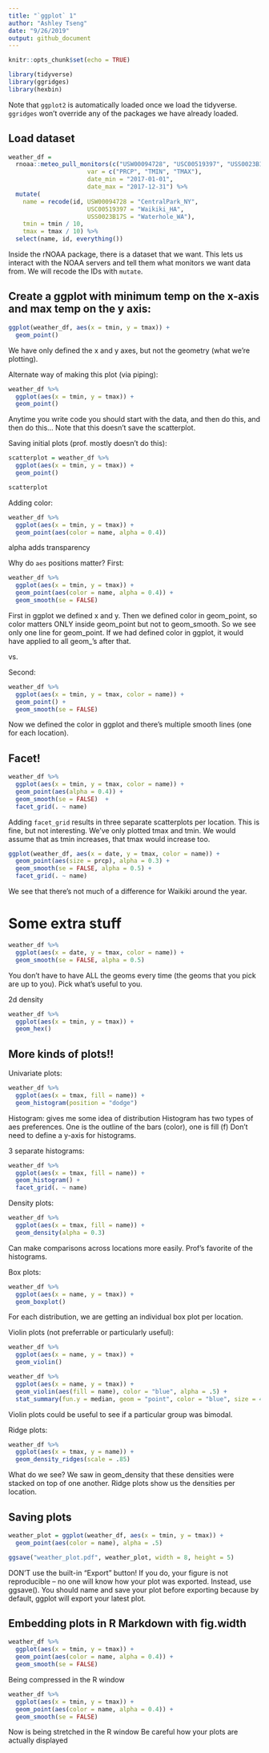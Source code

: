 ```yaml
---
title: "`ggplot` 1"
author: "Ashley Tseng"
date: "9/26/2019"
output: github_document
---
```


```r
knitr::opts_chunk$set(echo = TRUE)

library(tidyverse)
library(ggridges)
library(hexbin)
```
Note that `ggplot2` is automatically loaded once we load the tidyverse.
`ggridges` won't override any of the packages we have already loaded.

## Load dataset
```r
weather_df = 
  rnoaa::meteo_pull_monitors(c("USW00094728", "USC00519397", "USS0023B17S"),
                      var = c("PRCP", "TMIN", "TMAX"), 
                      date_min = "2017-01-01",
                      date_max = "2017-12-31") %>%
  mutate(
    name = recode(id, USW00094728 = "CentralPark_NY", 
                      USC00519397 = "Waikiki_HA",
                      USS0023B17S = "Waterhole_WA"),
    tmin = tmin / 10,
    tmax = tmax / 10) %>%
  select(name, id, everything())
```
Inside the rNOAA package, there is a dataset that we want. This lets us interact with the NOAA servers and tell them what monitors we want data from. We will recode the IDs with `mutate`.


## Create a ggplot with minimum temp on the x-axis and max temp on the y axis:
```r
ggplot(weather_df, aes(x = tmin, y = tmax)) + 
  geom_point()
```
We have only defined the x and y axes, but not the geometry (what we're plotting).

Alternate way of making this plot (via piping):
```r
weather_df %>% 
  ggplot(aes(x = tmin, y = tmax)) + 
  geom_point()
```
Anytime you write code you should start with the data, and then do this, and then do this...
Note that this doesn't save the scatterplot.

Saving initial plots (prof. mostly doesn't do this):
```r
scatterplot = weather_df %>% 
  ggplot(aes(x = tmin, y = tmax)) + 
  geom_point()

scatterplot
```


Adding color:
```r
weather_df %>% 
  ggplot(aes(x = tmin, y = tmax)) + 
  geom_point(aes(color = name, alpha = 0.4))
```
alpha adds transparency

Why do `aes` positions matter?
First:
```r
weather_df %>% 
  ggplot(aes(x = tmin, y = tmax)) + 
  geom_point(aes(color = name, alpha = 0.4)) +
  geom_smooth(se = FALSE)
```
First in ggplot we defined x and y.
Then we defined color in geom_point, so color matters ONLY inside geom_point but not to geom_smooth. So we see only one line for geom_point.
If we had defined color in ggplot, it would have applied to all geom_'s after that.

vs. 

Second:
```r
weather_df %>% 
  ggplot(aes(x = tmin, y = tmax, color = name)) + 
  geom_point() +
  geom_smooth(se = FALSE)
```
Now we defined the color in ggplot and there's multiple smooth lines (one for each location).


## Facet!
```r
weather_df %>% 
  ggplot(aes(x = tmin, y = tmax, color = name)) + 
  geom_point(aes(alpha = 0.4)) +
  geom_smooth(se = FALSE)  + 
  facet_grid(. ~ name)
```
Adding `facet_grid` results in three separate scatterplots per location.
This is fine, but not interesting. We've only plotted tmax and tmin. We would assume that as tmin increases, that tmax would increase too.

```r
ggplot(weather_df, aes(x = date, y = tmax, color = name)) + 
  geom_point(aes(size = prcp), alpha = 0.3) +
  geom_smooth(se = FALSE, alpha = 0.5) + 
  facet_grid(. ~ name)
```
We see that there's not much of a difference for Waikiki around the year.


# Some extra stuff
```r
weather_df %>% 
  ggplot(aes(x = date, y = tmax, color = name)) +
  geom_smooth(se = FALSE, alpha = 0.5)
```
You don't have to have ALL the geoms every time (the geoms that you pick are up to you).
Pick what's useful to you.

2d density
```r
weather_df %>% 
  ggplot(aes(x = tmin, y = tmax)) +
  geom_hex()
```



## More kinds of plots!!

Univariate plots:
```r
weather_df %>% 
  ggplot(aes(x = tmax, fill = name)) +
  geom_histogram(position = "dodge")
```
Histogram: gives me some idea of distribution
Histogram has two types of aes preferences. One is the outline of the bars (color), one is fill (f)
Don't need to define a y-axis for histograms.

3 separate histograms:
```r
weather_df %>% 
  ggplot(aes(x = tmax, fill = name)) +
  geom_histogram() +
  facet_grid(. ~ name)
```



Density plots:
```r
weather_df %>% 
  ggplot(aes(x = tmax, fill = name)) +
  geom_density(alpha = 0.3)
```
Can make comparisons across locations more easily.
Prof's favorite of the histograms.



Box plots:
```r
weather_df %>% 
  ggplot(aes(x = name, y = tmax)) + 
  geom_boxplot()
```
For each distribution, we are getting an individual box plot per location.



Violin plots (not preferrable or particularly useful):
```r
weather_df %>% 
  ggplot(aes(x = name, y = tmax)) + 
  geom_violin()

weather_df %>% 
  ggplot(aes(x = name, y = tmax)) + 
  geom_violin(aes(fill = name), color = "blue", alpha = .5) + 
  stat_summary(fun.y = median, geom = "point", color = "blue", size = 4)
```
Violin plots could be useful to see if a particular group was bimodal.



Ridge plots:
```r
weather_df %>% 
  ggplot(aes(x = tmax, y = name)) + 
  geom_density_ridges(scale = .85)
```
What do we see? We saw in geom_density that these densities were stacked on top of one another. Ridge plots show us the densities per location.



## Saving plots
```r
weather_plot = ggplot(weather_df, aes(x = tmin, y = tmax)) + 
  geom_point(aes(color = name), alpha = .5) 

ggsave("weather_plot.pdf", weather_plot, width = 8, height = 5)
```
DON'T use the built-in “Export” button! If you do, your figure is not reproducible – no one will know how your plot was exported. 
Instead, use ggsave().
You should name and save your plot before exporting because by default, ggplot will export your latest plot.


## Embedding plots in R Markdown with fig.width
```r
weather_df %>% 
  ggplot(aes(x = tmin, y = tmax)) + 
  geom_point(aes(color = name, alpha = 0.4)) +
  geom_smooth(se = FALSE)
```
Being compressed in the R window

```r
weather_df %>% 
  ggplot(aes(x = tmin, y = tmax)) + 
  geom_point(aes(color = name, alpha = 0.4)) +
  geom_smooth(se = FALSE)
```
Now is being stretched in the R window
Be careful how your plots are actually displayed

